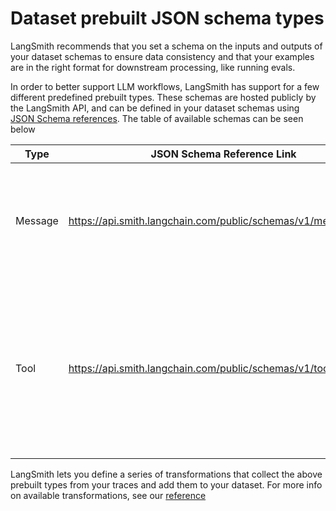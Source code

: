 # Dataset prebuilt JSON schema types

LangSmith recommends that you set a schema on the inputs and outputs of your dataset schemas to ensure data consistency
and that your examples are in the right format for downstream processing, like running evals.

In order to better support LLM workflows, LangSmith has support for a few different predefined prebuilt types. These
schemas are hosted publicly by the LangSmith API, and can be defined in your dataset schemas using
[JSON Schema references](https://json-schema.org/understanding-json-schema/structuring#dollarref). The table
of available schemas can be seen below

| Type    | JSON Schema Reference Link                                     | Usage                                                                                                                     |
| ------- | -------------------------------------------------------------- | ------------------------------------------------------------------------------------------------------------------------- |
| Message | https://api.smith.langchain.com/public/schemas/v1/message.json | Represents messages sent to a chat model, following the OpenAI standard format.                                           |
| Tool    | https://api.smith.langchain.com/public/schemas/v1/tooldef.json | Tool definitions available to chat models for function calling, defined in OpenAI's JSON Schema inspired function format. |

LangSmith lets you define a series of transformations that collect the above prebuilt types from your traces and add them to your
dataset. For more info on available transformations, see our [reference](./dataset_transformations.mdx)
